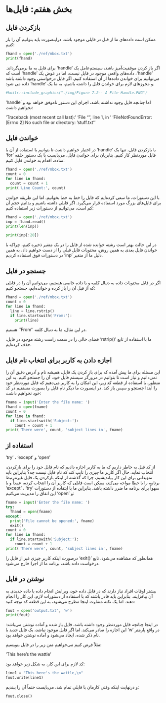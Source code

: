# بخش هفتم: فایل‌ها


## بازکردن فایل

ممکن است داده‌های ما از قبل در فایلی موجود باشد، دراینصورت باید بتوانیم آن را 
باز کنیم:

```python
fhand = open('./ref/mbox.txt')
print(fhand)
```

اگر باز کردن موفقیت‌آمیز باشد، سیستم‌عامل یک 
['handle ']{dir=ltr}
 برای فایل به ما برمی‌گرداند. 
['handle']{dir=ltr}، 
داده‌های واقعی موجود در فایل نیست، اما در عوض یک 
['handle']{dir=ltr}
 است که می‌توانیم برای خواندن داده‌ها از آن استفاده کنیم. 
اگر فایل درخواستی وجود داشته باشد و مجوزهای لازم برای 
خواندن فایل را داشته باشیم، به ما یک 
['handle']{dir=ltr}
 داده می شود.
 
 
 ```r
#knitr::include_graphics("./img/Figure 7.2-- A File Handle.PNG")
```

اما چنانچه فایل وجود نداشته باشد، اجرای این دستور ناموفق خواهد بود و 
['handle']{dir=ltr}
نخواهیم داشت: 

['Traceback (most recent call last):']{dir=ltr}
['File "<stdin>", line 1, in <module>']{dir=ltr}
['FileNotFoundError: [Errno 2] No such file or directory: 'stuff.txt'']{dir=ltr}

## خواندن فایل

با بازکردن فایل، تنها یک 
['handle']{dir=ltr} 
در اختیار خواهیم داشت تا بتوانیم با استفاده از آن با فایل موردنظر کار کنیم. 
بنابریان برای خواندن فایل، می‌بایست با یک دستور حلقه 
['for']{dir=ltr} 
ساده، اقدام به خواندن فایل کنیم:


```python
fhand = open('./ref/mbox.txt')
count = 0
for line in fhand:
  count = count + 1
print('Line Count:', count)
```

با این دستورات، ما سعی کرده‌ایم که فایل را خط به خط بخوانیم. 
اما این طریقه خواندن برای فایل‌های بزرگ مورد استفاده قرار می‌گیرد. 
اگر فایلی داشته باشیم و بدانیم حجم آن کم است، می‌توانیم از دستورات زیر 
استفاده کنیم:


```python
fhand = open('./ref/mbox.txt')
inp = fhand.read()
print(len(inp))
```


```python
print(inp[:20])
```


در این حالت بهتر است رشته خوانده شده از فایل را در یک متغیر ذخیره کنیم، چراکه 
با خواندن فایل بعدی به همین روش، محتویات فایل قبلی را از دست خواهیم داد، 
به همین دلیل ما از متغیر 
['inp']{dir=ltr} 
در دستورات فوق استفاده کردیم.


## جستجو در فایل

اگر در فایل محتویات داده به دنبال کلمه و یا داده خاصی هستیم، می‌توانیم آن را 
در فایلی که از قبل آن را باز کرده و خوانده‌ایم، جستجو کنیم:


```python
fhand = open('./ref/mbox.txt')
count = 0
for line in fhand:
  line = line.rstrip()
  if line.startswith('From:'):
    print(line)
```

در این مثال، ما به دنبال کلمه 
[''From'']{dir=ltr} 
هستیم.


ما با استفاده از تابع 
['rstrip()']{dir=ltr} 
فضای خالی را در سمت راست رشته موجود در فایل، حذف کرده‌ایم.


## اجازه دادن به کاربر برای انتخاب نام فایل


این مسئله برای ما پیش آمده که برای باز کردن یک فایل، همیشه نام و آدرس دقیق آن
را نمی‌دانیم و نیاز است تا بتوانیم در مرورگر سیستم فایل خود، آن را جستجو کنیم. 
به این منظور، با استفاده از قطعه کد زیر، این امکان را به کاربر می‌دهیم که فایل 
موردنظر خود را ابتدا جستجو و سپس باز کند. در اینصورت ما دیگر نام فایل را بصورت 
مستقیم در کد خود نخواهیم داشت:

```python
fname = input('Enter the file name: ')
fhand = open(fname)
count = 0
for line in fhand:
  if line.startswith('Subject:'):
    count = count + 1
print('There were', count, 'subject lines in', fname)
```


## استفاده از 
['try']{dir=ltr} ،
['except']{dir=ltr} و
['open']{dir=ltr} 


از کد قبل به خاطر داریم که ما به کاربر اجازه دادیم که نام فایل حود را برای 
بازکردن، انتخاب نماید. حال اگر کاربر ما چیزی را تایپ کند که نام فایل نیست چه؟
بنابراین باید تمهیداتی برای این کار بیاندیشیم، چرا که گذشته از اینکه بازکردن 
یک فایل غیرمرتبط برنامه را با خطا مواجه می‌کند، ممکن است فایلی که کاربر آن را 
انتخاب کرده، عمداً و یا سهواً برای برنامه ما ضرر داشته باشد. بنابراین ما با 
ایتفاده از  دستورات 
['try']{dir=ltr} ،
['except']{dir=ltr} و
['open']{dir=ltr} 
این اتفاق را مدیریت می‌کنیم:


```python
fname = input('Enter the file name: ')
try:
  fhand = open(fname)
except:
  print('File cannot be opened:', fname)
  exit()
count = 0
for line in fhand:
  if line.startswith('Subject:'):
    count = count + 1
print('There were', count, 'subject lines in', fname)
```

همانطور که مشاهده می‌شود، تابع 
['exit()']{dir=ltr} 
درصورت اینکه کاربر چیزی غیر از فایل را درخواست داده باشد، برنامه ما از اجرا 
خارج می‌شود.

## نوشتن در فایل 


بیشتر اوقات افراد نیاز دارند که در فایل داده خود، ویرایش انجام داده یا 
داده جدیدی به آن بیافزایند. بنابراین باید قادر باشند که با استفاده از دستورات 
لازم، این کار را انجام دهند. اما یک نکته متفاوت اینجا مطرح می‌شود، 
به این قطعه کد توجه کنید:

```python
fout = open('output.txt', 'w')
print(fout)
```

در اینجا چنانچه فایل موردنظر وجود داشته باشد، فایل باز شده و آماده نوشتن می‌باشد:
در واقع پارمتر 
['w']{dir=ltr} 
این اجازه را صادر می‌کند. اما اگر فایل موجود نباشد، یک فایل جدید با نام ذکر شده، 
ایجاد می‌شود و آماده نوشتن خواهد بود.

مثلاً فرض کنیم می‌خواهیم متن زیر را در فایل بنویسیم: 

['This here's the wattle']{dir=ltr} 

کد لازم برای این کار، به شکل زیر خواهد بود:

```python
line1 = "This here's the wattle,\n"
fout.write(line1)
```

و درنهایت اینکه وقتی کارمان با فایلی تمام شد، می‌بایست حتماً آن را ببندیم:

```python
fout.close()
```


